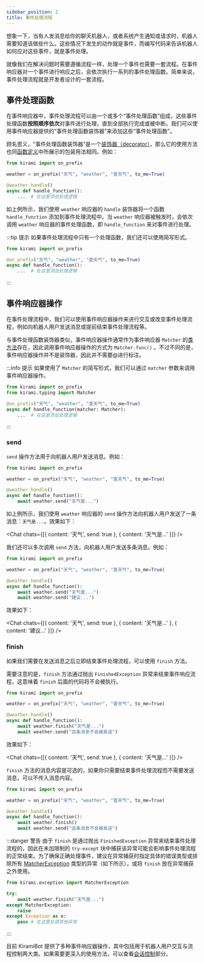```yaml
---
sidebar_position: 2
title: 事件处理流程
---
```


<div className="intro">

想象一下，当有人发消息给你的聊天机器人，或者系统产生通知或请求时，机器人需要知道该做些什么。这些情况下发生的动作就是事件，而编写代码来告诉机器人如何应对这些事件，就是事件处理。

就像我们在解决问题时需要遵循流程一样，处理一个事件也需要一套流程。在事件响应器对一个事件进行响应之后，会依次执行一系列的事件处理函数。简单来说，事件处理流程就是开发者设计的一套流程。

</div>

## 事件处理函数

在事件响应器中，事件处理流程可以由一个或多个“事件处理函数”组成，这些事件处理函数**按照顺序依次**对事件进行处理，直到全部执行完成或被中断。我们可以使用事件响应器提供的“事件处理函数装饰器”来添加这些“事件处理函数”。

顾名思义，“事件处理函数装饰器”是一个[装饰器（decorator）](https://docs.python.org/zh-cn/3/glossary.html#term-decorator)，那么它的使用方法也同[函数定义](https://docs.python.org/zh-cn/3/reference/compound_stmts.html#function-definitions)中所展示的包装用法相同。例如：

```python {5-7} title=weather/__init__.py
from kirami import on_prefix

weather = on_prefix("天气", "weather", "查天气", to_me=True)

@weather.handle()
async def handle_function():
    ...  # 在这里添加处理逻辑
```

如上例所示，我们使用 `weather` 响应器的 `handle` 装饰器将一个函数 `handle_function` 添加到事件处理流程中。当 `weather` 响应器被触发时，会依次调用 `weather` 响应器的事件处理函数，即 `handle_function` 来对事件进行处理。

:::tip 提示
如果事件处理流程中只有一个处理函数，我们还可以使用简写形式。

```python {3} title=weather/__init__.py
from kirami import on_prefix

@on_prefix("天气", "weather", "查天气", to_me=True)
async def handle_function():
    ...  # 在这里添加处理逻辑
```

:::

## 事件响应器操作

在事件处理流程中，我们可以使用事件响应器操作来进行交互或改变事件处理流程，例如向机器人用户发送消息或提前结束事件处理流程等。

与事件处理函数装饰器类似，事件响应器操作通常作为事件响应器 `Matcher` 的[类方法](https://docs.python.org/zh-cn/3/library/functions.html#classmethod)存在，因此调用事件响应器操作的方式为 `Matcher.func()` 。不过不同的是，事件响应器操作并不是装饰器，因此并不需要@进行标注。

:::info 提示
如果使用了 `Matcher` 的简写形式，我们可以通过 `matcher` 参数来调用事件响应器操作。

```python {2,5} title=weather/__init__.py
from kirami import on_prefix
from kirami.typing import Matcher

@on_prefix("天气", "weather", "查天气", to_me=True)
async def handle_function(matcher: Matcher):
    ...  # 在这里添加处理逻辑
```

:::

### send

`send` 操作方法用于向机器人用户发送消息。例如：

```python {7} title=weather/__init__.py
from kirami import on_prefix

weather = on_prefix("天气", "weather", "查天气", to_me=True)

@weather.handle()
async def handle_function():
    await weather.send("天气是...")
```

如上例所示，我们使用 `weather` 响应器的 `send` 操作方法向机器人用户发送了一条消息：`天气是...`。效果如下：


<Chat chats={[{ content: '天气', send: true }, { content: '天气是...' }]} />

我们还可以多次调用 `send` 方法，向机器人用户发送多条消息。例如：

```python {7,8} title=weather/__init__.py
from kirami import on_prefix

weather = on_prefix("天气", "weather", "查天气", to_me=True)

@weather.handle()
async def handle_function():
    await weather.send("天气是...")
    await weather.send("建议...")
```

效果如下：

<Chat chats={[{ content: '天气', send: true }, { content: '天气是...' }, { content: '建议...' }]} />

### finish

如果我们需要在发送消息之后立即结束事件处理流程，可以使用 `finish` 方法。

需要注意的是，`finish` 方法通过抛出 `FinishedException` 异常来结束事件响应流程，这意味着 `finish` 后面的代码将不会被执行。

```python {7,8} title=weather/__init__.py
from kirami import on_prefix

weather = on_prefix("天气", "weather", "查天气", to_me=True)

@weather.handle()
async def handle_function():
    await weather.finish("天气是...")
    await weather.send("这条消息不会被发送")
```

效果如下：

<Chat chats={[{ content: '天气', send: true }, { content: '天气是...' }]} />

`finish` 方法的消息内容是可选的，如果你只需要结束事件处理流程而不需要发送消息，可以不传入消息内容。

```python {7,8} title=weather/__init__.py
from kirami import on_prefix

weather = on_prefix("天气", "weather", "查天气", to_me=True)

@weather.handle()
async def handle_function():
    await weather.finish()
    await weather.send("这条消息不会被发送")
```

:::danger 警告
由于 `finish` 是通过抛出 `FinishedException` 异常来结束事件处理流程的，因此在未加限制的 `try-except` 块中捕获该异常可能会影响事件处理流程的正常结束。为了确保正确处理事件，建议在异常捕获时指定具体的错误类型或排除所有 [MatcherException](#) 类型的异常（如下所示），或将 `finish` 放在异常捕获之外使用。

```python
from kirami.exception import MatcherException

try:
    await weather.finish("天气是...")
except MatcherException:
    raise
except Exception as e:
    pass # 在这里处理其他异常
```

:::

目前 KiramiBot 提供了多种事件响应器操作，其中包括用于机器人用户交互与流程控制两大类。如果需要更深入的使用方法，可以查看[会话控制](../depth/session-control)部分。
